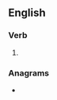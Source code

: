 ==English==

===Verb===
{{head|en|verb form}}

# {{en-past of|sarcle}}

===Anagrams===
* {{anagrams|en|a=acdelrs|cardels|cradles|reclads|scalder}}